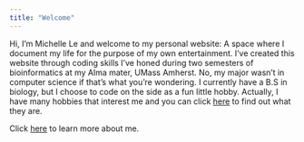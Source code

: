 ```yaml
---
title: "Welcome"
---
```


Hi, I'm Michelle Le and welcome to my personal website: A space where I document my life for the purpose of my own entertainment. I’ve created this website through coding skills I’ve honed during two semesters of bioinformatics at my Alma mater, UMass Amherst. No, my major wasn’t in computer science if that’s what you’re wondering. I currently have a B.S in biology, but I choose to code on the side as a fun little hobby. Actually, I have many hobbies that interest me and you can click [here](https://mishellele.github.io/Michelle/Projects.html) to find out what they are.

Click [here](https://mishellele.github.io/Michelle/about.html) to learn more about me.
